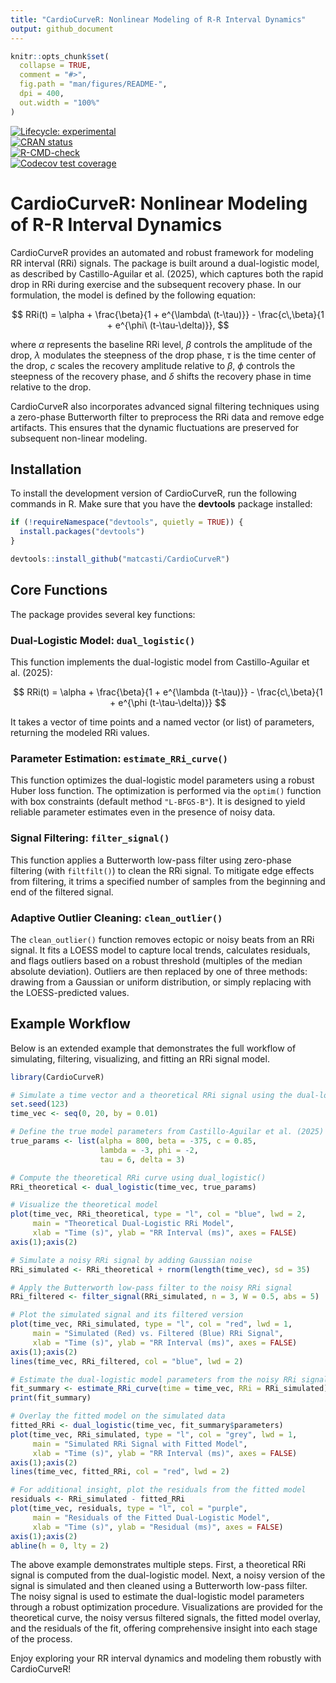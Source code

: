 ```yaml
---
title: "CardioCurveR: Nonlinear Modeling of R-R Interval Dynamics"
output: github_document
---
```


<!-- README.md is generated from README.Rmd. Please edit that file -->

```r
knitr::opts_chunk$set(
  collapse = TRUE,
  comment = "#>",
  fig.path = "man/figures/README-",
  dpi = 400,
  out.width = "100%"
)
```

[![Lifecycle: experimental](https://img.shields.io/badge/lifecycle-experimental-orange.svg)](https://lifecycle.r-lib.org/articles/stages.html#experimental)  
[![CRAN status](https://www.r-pkg.org/badges/version/CardioCurveR)](https://CRAN.R-project.org/package=CardioCurveR)  
[![R-CMD-check](https://github.com/matcasti/CardioCurveR/actions/workflows/R-CMD-check.yaml/badge.svg)](https://github.com/matcasti/CardioCurveR/actions/workflows/R-CMD-check.yaml)  
[![Codecov test coverage](https://codecov.io/gh/matcasti/CardioCurveR/graph/badge.svg)](https://app.codecov.io/gh/matcasti/CardioCurveR)

# CardioCurveR: Nonlinear Modeling of R-R Interval Dynamics

CardioCurveR provides an automated and robust framework for modeling RR interval (RRi) signals. The package is built around a dual-logistic model, as described by Castillo-Aguilar et al. (2025), which captures both the rapid drop in RRi during exercise and the subsequent recovery phase. In our formulation, the model is defined by the following equation:

$$
RRi(t) = \alpha + \frac{\beta}{1 + e^{\lambda\ (t-\tau)}} - 
         \frac{c\,\beta}{1 + e^{\phi\ (t-\tau-\delta)}},
$$

where $\alpha$ represents the baseline RRi level, $\beta$ controls the amplitude of the drop, $\lambda$ modulates the steepness of the drop phase, $\tau$ is the time center of the drop, $c$ scales the recovery amplitude relative to $\beta$, $\phi$ controls the steepness of the recovery phase, and $\delta$ shifts the recovery phase in time relative to the drop.

CardioCurveR also incorporates advanced signal filtering techniques using a zero-phase Butterworth filter to preprocess the RRi data and remove edge artifacts. This ensures that the dynamic fluctuations are preserved for subsequent non-linear modeling.

## Installation

To install the development version of CardioCurveR, run the following commands in R. Make sure that you have the **devtools** package installed:

```r
if (!requireNamespace("devtools", quietly = TRUE)) {
  install.packages("devtools")
}

devtools::install_github("matcasti/CardioCurveR")
```

## Core Functions

The package provides several key functions:

### Dual-Logistic Model: `dual_logistic()`

This function implements the dual-logistic model from Castillo-Aguilar et al. (2025):

$$
RRi(t) = \alpha + \frac{\beta}{1 + e^{\lambda (t-\tau)}} - \frac{c\,\beta}{1 + e^{\phi (t-\tau-\delta)}}
$$

It takes a vector of time points and a named vector (or list) of parameters, returning the modeled RRi values.

### Parameter Estimation: `estimate_RRi_curve()`

This function optimizes the dual-logistic model parameters using a robust Huber loss function. The optimization is performed via the `optim()` function with box constraints (default method `"L-BFGS-B"`). It is designed to yield reliable parameter estimates even in the presence of noisy data.

### Signal Filtering: `filter_signal()`

This function applies a Butterworth low-pass filter using zero-phase filtering (with `filtfilt()`) to clean the RRi signal. To mitigate edge effects from filtering, it trims a specified number of samples from the beginning and end of the filtered signal.

### Adaptive Outlier Cleaning: `clean_outlier()`

The `clean_outlier()` function removes ectopic or noisy beats from an RRi signal. It fits a LOESS model to capture local trends, calculates residuals, and flags outliers based on a robust threshold (multiples of the median absolute deviation). Outliers are then replaced by one of three methods: drawing from a Gaussian or uniform distribution, or simply replacing with the LOESS-predicted values.

## Example Workflow

Below is an extended example that demonstrates the full workflow of simulating, filtering, visualizing, and fitting an RRi signal model.

```r
library(CardioCurveR)

# Simulate a time vector and a theoretical RRi signal using the dual-logistic model.
set.seed(123)
time_vec <- seq(0, 20, by = 0.01)

# Define the true model parameters from Castillo-Aguilar et al. (2025)
true_params <- list(alpha = 800, beta = -375, c = 0.85, 
                    lambda = -3, phi = -2, 
                    tau = 6, delta = 3)

# Compute the theoretical RRi curve using dual_logistic()
RRi_theoretical <- dual_logistic(time_vec, true_params)

# Visualize the theoretical model
plot(time_vec, RRi_theoretical, type = "l", col = "blue", lwd = 2,
     main = "Theoretical Dual-Logistic RRi Model",
     xlab = "Time (s)", ylab = "RR Interval (ms)", axes = FALSE)
axis(1);axis(2)

# Simulate a noisy RRi signal by adding Gaussian noise
RRi_simulated <- RRi_theoretical + rnorm(length(time_vec), sd = 35)

# Apply the Butterworth low-pass filter to the noisy RRi signal
RRi_filtered <- filter_signal(RRi_simulated, n = 3, W = 0.5, abs = 5)

# Plot the simulated signal and its filtered version
plot(time_vec, RRi_simulated, type = "l", col = "red", lwd = 1,
     main = "Simulated (Red) vs. Filtered (Blue) RRi Signal",
     xlab = "Time (s)", ylab = "RR Interval (ms)", axes = FALSE)
axis(1);axis(2)
lines(time_vec, RRi_filtered, col = "blue", lwd = 2)

# Estimate the dual-logistic model parameters from the noisy RRi signal
fit_summary <- estimate_RRi_curve(time = time_vec, RRi = RRi_simulated)
print(fit_summary)

# Overlay the fitted model on the simulated data
fitted_RRi <- dual_logistic(time_vec, fit_summary$parameters)
plot(time_vec, RRi_simulated, type = "l", col = "grey", lwd = 1,
     main = "Simulated RRi Signal with Fitted Model",
     xlab = "Time (s)", ylab = "RR Interval (ms)", axes = FALSE)
axis(1);axis(2)
lines(time_vec, fitted_RRi, col = "red", lwd = 2)

# For additional insight, plot the residuals from the fitted model
residuals <- RRi_simulated - fitted_RRi
plot(time_vec, residuals, type = "l", col = "purple",
     main = "Residuals of the Fitted Dual-Logistic Model",
     xlab = "Time (s)", ylab = "Residual (ms)", axes = FALSE)
axis(1);axis(2)
abline(h = 0, lty = 2)
```

The above example demonstrates multiple steps. First, a theoretical RRi signal is computed from the dual-logistic model. Next, a noisy version of the signal is simulated and then cleaned using a Butterworth low-pass filter. The noisy signal is used to estimate the dual-logistic model parameters through a robust optimization procedure. Visualizations are provided for the theoretical curve, the noisy versus filtered signals, the fitted model overlay, and the residuals of the fit, offering comprehensive insight into each stage of the process.

Enjoy exploring your RR interval dynamics and modeling them robustly with CardioCurveR!
